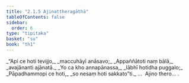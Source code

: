 ```yaml
---
title: "2.1.5 Ajinattheragāthā"
tableOfContents: false
sidebar:
  order: 6
type: "tipitaka"
basket: "su"
book: "th1"
---
```



<DynamicBreadcrumb />

<Division number="129" book="th1">

<Paragraph number="286" type="verses" book="th1">
_“Api ce hoti tevijjo,_  
_maccuhāyī anāsavo;_  
_Appaññātoti naṃ bālā,_  
_avajānanti ajānatā._  

</Paragraph>

</Division>
<Division number="130" book="th1">

<Paragraph number="287" type="verses" book="th1">
_Yo ca kho annapānassa,_  
_lābhī hotidha puggalo;_  
_Pāpadhammopi ce hoti,_  
_so nesaṃ hoti sakkato”ti._  


</Paragraph>
</Division>

<Paragraph number="288" type="center" book="th1">
…  Ajino thero… .
</Paragraph>